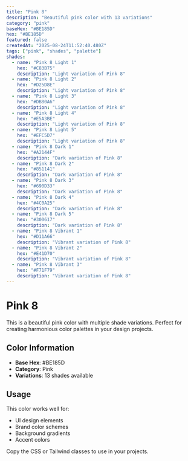 ```yaml
---
title: "Pink 8"
description: "Beautiful pink color with 13 variations"
category: "pink"
baseHex: "#BE185D"
hex: "#BE185D"
featured: false
createdAt: "2025-08-24T11:52:40.480Z"
tags: ["pink", "shades", "palette"]
shades:
  - name: "Pink 8 Light 1"
    hex: "#C83B75"
    description: "Light variation of Pink 8"
  - name: "Pink 8 Light 2"
    hex: "#D25D8E"
    description: "Light variation of Pink 8"
  - name: "Pink 8 Light 3"
    hex: "#DB80A6"
    description: "Light variation of Pink 8"
  - name: "Pink 8 Light 4"
    hex: "#E5A3BE"
    description: "Light variation of Pink 8"
  - name: "Pink 8 Light 5"
    hex: "#EFC5D7"
    description: "Light variation of Pink 8"
  - name: "Pink 8 Dark 1"
    hex: "#A2144F"
    description: "Dark variation of Pink 8"
  - name: "Pink 8 Dark 2"
    hex: "#851141"
    description: "Dark variation of Pink 8"
  - name: "Pink 8 Dark 3"
    hex: "#690D33"
    description: "Dark variation of Pink 8"
  - name: "Pink 8 Dark 4"
    hex: "#4C0A25"
    description: "Dark variation of Pink 8"
  - name: "Pink 8 Dark 5"
    hex: "#300617"
    description: "Dark variation of Pink 8"
  - name: "Pink 8 Vibrant 1"
    hex: "#D11A66"
    description: "Vibrant variation of Pink 8"
  - name: "Pink 8 Vibrant 2"
    hex: "#E41D70"
    description: "Vibrant variation of Pink 8"
  - name: "Pink 8 Vibrant 3"
    hex: "#F71F79"
    description: "Vibrant variation of Pink 8"
---
```


# Pink 8

This is a beautiful pink color with multiple shade variations. Perfect for creating harmonious color palettes in your design projects.

## Color Information

- **Base Hex**: #BE185D
- **Category**: Pink
- **Variations**: 13 shades available

## Usage

This color works well for:
- UI design elements
- Brand color schemes  
- Background gradients
- Accent colors

Copy the CSS or Tailwind classes to use in your projects.
